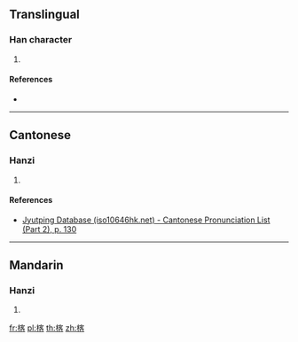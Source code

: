 ==Translingual==

===Han character===
{{Han char|rn=75|rad=木|as=09|sn=13|four=43964|canj=DJHR|ids=⿰木客}}

# {{defn|Han|sort=木09}}

====References====
* {{Han ref|kx=0538.100|dkj=15092|hdz=21256.030|uh=6941|ud=26945|bh=DDE7|bd=56807}}

----

==Cantonese==

===Hanzi===
{{yue-hanzi|jyut=[[haak6]]|y=haak6}}

# {{defn|lang=yue|sort=木09}}

====References====
* [http://www.iso10646hk.net/jp/document/download.jsp Jyutping Database (iso10646hk.net) - Cantonese Pronunciation List (Part 2), p. 130]

----

==Mandarin==

===Hanzi===
{{cmn-hanzi|pin=[[hé]] ([[he2]])|wg=ho<sup>2</sup>}}

# {{defn|lang=cmn|sort=木09}}

[[fr:楁]]
[[pl:楁]]
[[th:楁]]
[[zh:楁]]